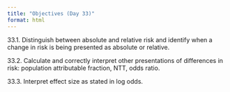 ```yaml
---
title: "Objectives (Day 33)"
format: html
---
```


33.1. Distinguish between absolute and relative risk and identify when a change in risk is being presented as absolute or relative.

33.2. Calculate and correctly interpret other presentations of differences in risk: population attributable fraction, NTT, odds ratio.

33.3. Interpret effect size as stated in log odds.
